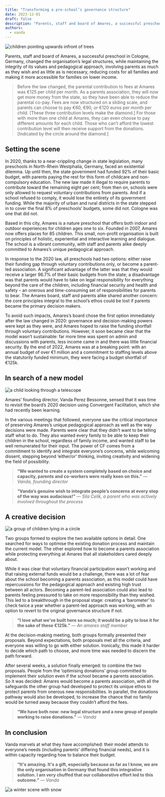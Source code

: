```yaml
---
title: "Transforming a pre-school’s governance structure"
date: 2023-12-01
draft: false
description: "Parents, staff and board of Amares, a successful preschool in Cologne, Germany, changed the organisation’s legal structures, while maintaining the integrity of its values and pedagogical approach, involving parents as much as they wish and as little as is necessary, reducing costs for all families and making it more accessible for families on lower income."
authors:
  - vanda
---
```


![children pointing upwards infront of trees](/img/amares-woods.webp)

Parents, staff and board of Amares, a successful preschool in Cologne, Germany, changed the organisation’s legal structures, while maintaining the integrity of its values and pedagogical approach, involving parents as much as they wish and as little as is necessary, reducing costs for all families and making it more accessible for families on lower income.

> Before the law changed, the parental contribution to fees at Amares was €125 per child per month. As a parents association, they will now get more money from the state, so they have been able to reduce the parental co-pay. Fees are now structured on a sliding scale, and parents can choose to pay €60, €90, or €120 euros per month per child. [These three contribution levels make the diamond.] For those with more than one child at Amares, they can even choose to pay different amounts for each child. Those who can’t afford the lowest contribution level will then receive support from the donations. [Indicated by the circle around the diamond.]

<!--truncate-->

## Setting the scene


In 2020, thanks to a near-crippling change in state legislation, many preschools in North-Rhein Westphalia, Germany, faced an existential dilemma. Up until then, the state government had funded 92% of their basic budget, with parents paying the rest for this form of childcare and non-compulsory education. The new law made it illegal to require parents to contribute toward the remaining eight per cent; from then on, schools were only allowed to request voluntary contributions from parents. And if a school refused to comply, it would lose the entirety of its government funding. While the majority of urban and rural districts in the state stepped in to cover the final 8% of preschools’ budgets, some did not. Cologne was one that did not. 

Based in this city, Amares is a nature preschool that offers both indoor and outdoor experiences for children ages one to six. Founded in 2007, Amares now offers places for 85 children. This small, non-profit organisation is built on principles of holistic, experiential and interactive learning and dialogue. The school is a vibrant community, with staff and parents alike deeply committed to Amares’s unique pedagogical approach. 

In response to the 2020 law, all preschools had two options: either raise their funding gap through voluntary contributions only, or become a parent-led association. A significant advantage of the latter was that they would receive a larger 96.7% of their basic budgets from the state; a disadvantage was that parents would have to take on legal responsibility for everything beyond the care of the children, including financial security and health and safety – an onerous and time-consuming set of responsibilities for parents to bear. The Amares board, staff and parents alike shared another concern: the core principles integral to the school’s ethos could be lost if parents became the primary decision makers.

To avoid such impacts, Amares’s board chose the first option immediately after the law changed in 2020: governance and decision-making powers were kept as they were, and Amares hoped to raise the funding shortfall through voluntary contributions. However, it soon became clear that the model wasn’t sustainable: far more time was spent on admin and discussions with parents, less income came in and there was little financial security. By the end of 2022, Amares was at a breaking point: with an annual budget of over €1 million and a commitment to staffing levels above the statutorily funded minimum, they were facing a budget shortfall of €125k.


## In search of a new model
![a child looking through a telescope](/img/amares-searching.webp)

Amares’ founding director, Vanda Perez Bessonne, sensed that it was time to revisit the board’s 2020 decision using Convergent Facilitation, which she had recently been learning.

In the various meetings that followed, everyone saw the critical importance of preserving Amares’s unique pedagogical approach as well as the way decisions were made. Parents were clear that they didn’t want to be telling staff what to do. They also wanted every family to be able to keep their children in the school, regardless of family income, and wanted staff to be well remunerated for their input. The power of CF comes from a commitment to identify and integrate everyone’s concerns, while welcoming dissent, stepping beyond ‘either/or’ thinking, inviting creativity and widening the field of possibility. 

> **“We wanted to create a system completely based on choice and capacity, parents and co-workers were really keen on this.”** — *Vanda, founding director*


> **“Vanda’s genuine wish to integrate people’s concerns at every step of the way was audacious!”** — *Sila Celik, a parent who was actively involved throughout the process*

## A creative decision

![a group of children lying in a circle](/img/amares-circle.webp)

Two groups formed to explore the two available options in detail. One searched for ways to optimise the existing donation process and maintain the current model. The other explored how to become a parents association while protecting everything at Amares that all stakeholders cared deeply about. 

While it was clear that voluntary financial participation wasn’t working and that raising external funds would be a challenge, there was a lot of fear about the school becoming a parents association, as this model could have repercussions for the pedagogical approach and existing high trust between all actors. Becoming a parent-led association could also lead to parents feeling pressured to take on more responsibility than they wished. This led to a breakthrough in the proposal stage: creating a ‘barometer’ to check twice a year whether a parent-led approach was working, with an option to revert to the original governance structure if not.

> **“I love what we’ve built here so much; it would be a pity to lose it for the sake of these €125k.”** — *An amares staff member*

At the decision-making meeting, both groups formally presented their proposals. Beyond expectations, both proposals met all the criteria, and everyone was willing to go with either solution. Ironically, this made it harder to decide which path to choose, and more time was needed to discern the path forward.

After several weeks, a solution finally emerged: to combine the two proposals. People from the ‘optimising donations’ group committed to implement their solution even if the school became a parents association. So it was decided: Amares would become a parents association, with all the safeguards the other group had developed to protect its unique ethos  to protect parents from onerous new responsibilities. In parallel, the donations pathway would also be developed, to increase the chance that no family would be turned away because they couldn’t afford the fees. 

 
> **“We have both now: new legal structure and a new group of people working to raise donations.”** — *Vanda*

## In conclusion

Vanda marvels at what they have accomplished: their model attends to everyone’s needs (including parents’ differing financial needs), and it is within capacity regarding how to balance their budget. 

> **“It's amazing. It's a gift, especially because as far as I know, we are the only organisation in Germany that found this integrative solution. I am very chuffed that our collaborative effort led to this outcome.”** — *Vanda*

![a winter scene with snow](/img/amares-winter-circle.webp)


